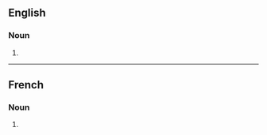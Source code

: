 {{also|Zeppelins}}
==English==

===Noun===
{{head|en|noun form}}

# {{plural of|zeppelin|lang=en}}

----

==French==

===Noun===
{{head|fr|noun plural form|g=m}}

# {{plural of|zeppelin|lang=fr}}